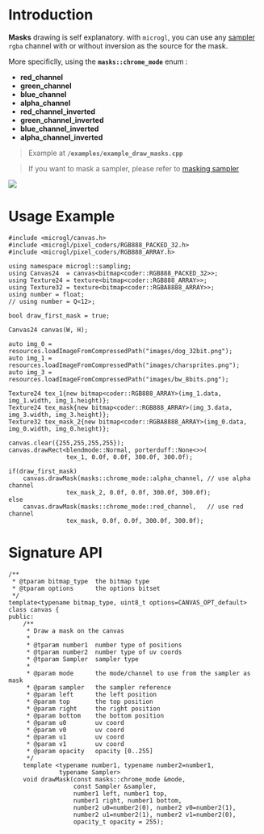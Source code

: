 # Introduction

**Masks** drawing is self explanatory. with `microgl`, you can use any [sampler](samplers)
`rgba` channel with or without inversion as the source for the mask.

More specificlly, using the **`masks::chrome_mode`** enum :
- **red_channel**
- **green_channel**
- **blue_channel**
- **alpha_channel**
- **red_channel_inverted**
- **green_channel_inverted**
- **blue_channel_inverted**
- **alpha_channel_inverted**

> Example at **`/examples/example_draw_masks.cpp`**

> If you want to mask a sampler, please refer to [masking sampler](/docs/drawing/more-samplers)

<Image src='/images/canvas_mask.png' className='w-[250px] h-[250px] my-10 mx-auto' imgClass=''  />

# Usage Example

```lang=cpp
#include <microgl/canvas.h>
#include <microgl/pixel_coders/RGB888_PACKED_32.h>
#include <microgl/pixel_coders/RGB888_ARRAY.h>

using namespace microgl::sampling;
using Canvas24  = canvas<bitmap<coder::RGB888_PACKED_32>>;
using Texture24 = texture<bitmap<coder::RGB888_ARRAY>>;
using Texture32 = texture<bitmap<coder::RGBA8888_ARRAY>>;
using number = float;
// using number = Q<12>;

bool draw_first_mask = true;

Canvas24 canvas(W, H);

auto img_0 = resources.loadImageFromCompressedPath("images/dog_32bit.png");
auto img_1 = resources.loadImageFromCompressedPath("images/charsprites.png");
auto img_3 = resources.loadImageFromCompressedPath("images/bw_8bits.png");

Texture24 tex_1{new bitmap<coder::RGB888_ARRAY>(img_1.data, img_1.width, img_1.height)};
Texture24 tex_mask{new bitmap<coder::RGB888_ARRAY>(img_3.data, img_3.width, img_3.height)};
Texture32 tex_mask_2{new bitmap<coder::RGBA8888_ARRAY>(img_0.data, img_0.width, img_0.height)};

canvas.clear({255,255,255,255});
canvas.drawRect<blendmode::Normal, porterduff::None<>>(
                tex_1, 0.0f, 0.0f, 300.0f, 300.0f);

if(draw_first_mask)
    canvas.drawMask(masks::chrome_mode::alpha_channel, // use alpha channel
                tex_mask_2, 0.0f, 0.0f, 300.0f, 300.0f);
else
    canvas.drawMask(masks::chrome_mode::red_channel,   // use red channel     
                tex_mask, 0.0f, 0.0f, 300.0f, 300.0f);

```

# Signature API

```lang=cpp
/**
 * @tparam bitmap_type  the bitmap type
 * @tparam options      the options bitset
 */
template<typename bitmap_type, uint8_t options=CANVAS_OPT_default>
class canvas {
public:
    /**
     * Draw a mask on the canvas
     *
     * @tparam number1  number type of positions
     * @tparam number2  number type of uv coords
     * @tparam Sampler  sampler type
     *
     * @param mode      the mode/channel to use from the sampler as mask
     * @param sampler   the sampler reference
     * @param left      the left position
     * @param top       the top position
     * @param right     the right position
     * @param bottom    the bottom position
     * @param u0        uv coord
     * @param v0        uv coord
     * @param u1        uv coord
     * @param v1        uv coord
     * @param opacity   opacity [0..255]
     */
    template <typename number1, typename number2=number1, 
              typename Sampler>
    void drawMask(const masks::chrome_mode &mode,
                  const Sampler &sampler,
                  number1 left, number1 top,
                  number1 right, number1 bottom,
                  number2 u0=number2(0), number2 v0=number2(1),
                  number2 u1=number2(1), number2 v1=number2(0),
                  opacity_t opacity = 255);

```

